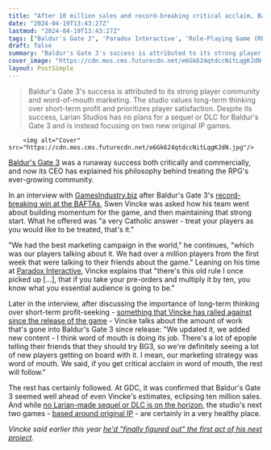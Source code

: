```yaml
---
title: "After 10 million sales and record-breaking critical acclaim, Baldur's Gate 3 CEO explains the secret to the RPG's success: 'Treat your players as you would like to be treated'"
date: "2024-04-19T13:43:27Z"
lastmod: "2024-04-19T13:43:27Z"
tags: ["Baldur's Gate 3", 'Paradox Interactive', 'Role-Playing Game (RPG)']
draft: false
summary: "Baldur's Gate 3's success is attributed to its strong player community and word-of-mouth marketing. The studio values long-term thinking over short-term profit and prioritizes player satisfaction. Despite its success, Larian Studios has no plans for a sequel or DLC for Baldur's Gate 3 and is instead focusing on two new original IP games."
cover_image: "https://cdn.mos.cms.futurecdn.net/e6Gk624qtdccNitLqgKJdN.jpg" 
layout: PostSimple
---
```

> Baldur's Gate 3's success is attributed to its strong player community and word-of-mouth marketing. The studio values long-term thinking over short-term profit and prioritizes player satisfaction. Despite its success, Larian Studios has no plans for a sequel or DLC for Baldur's Gate 3 and is instead focusing on two new original IP games.


        <img alt="Cover" src="https://cdn.mos.cms.futurecdn.net/e6Gk624qtdccNitLqgKJdN.jpg"/>
        
[Baldur's Gate 3](https://www.gamesradar.com/baldurs-gate-3-guide/) was a runaway success both critically and commercially, and now its CEO has explained his philosophy behind treating the RPG's ever-growing community.

In an interview with [GamesIndustry.biz](https://www.gamesindustry.biz/larian-after-baldurs-gate-3-we-have-ambitions-to-make-really-good-rpgs-and-thats-sufficient) after Baldur's Gate 3's [record-breaking win at the BAFTAs](https://www.gamesradar.com/baldurs-gate-3-passes-elden-ring-and-breath-of-the-wild-to-become-first-game-to-win-all-five-major-goty-awards/), Swen Vincke was asked how his team went about building momentum for the game, and then maintaining that strong start. What he offered was "a very Catholic answer - treat your players as you would like to be treated, that's it."

"We had the best marketing campaign in the world," he continues, "which was our players talking about it. We had over a million players from the first week that were talking to their friends about the game." Leaning on his time at [Paradox Interactive](https://www.gamesradar.com/uk/tag/paradox-interactive/), Vincke explains that "there's this old rule I once picked up [...], that if you take your pre-orders and multiply it by ten, you know what you essential audience is going to be."

Later in the interview, after discussing the importance of long-term thinking over short-term profit-seeking - [something that Vincke has railed against since the release of the game](https://www.gamesradar.com/baldurs-gate-3-boss-tells-layoff-happy-publishers-to-stop-trying-to-double-their-money-and-instead-respect-the-people-making-the-games/) - Vincke talks about the amount of work that's gone into Baldur's Gate 3 since release: "We updated it, we added new content - I think word of mouth is doing its job. There's a lot of epople telling their friends that they should try BG3, so we're definitely seeing a lot of new players getting on board with it. I mean, our marketing strategy was word of mouth. We said, if you get critical acclaim in word of mouth, the rest will follow."

The rest has certainly followed. At GDC, it was confirmed that Baldur's Gate 3 seemed well ahead of even Vincke's estimates, eclipsing ten million sales. And while [no Larian-made sequel or DLC is on the horizon](https://www.gamesradar.com/larian-is-done-with-baldurs-gate-3-and-dandd-and-wont-make-baldurs-gate-4-well-forever-be-proud-of-it-but-were-not-going-to-continue-in-it/), the studio's next two games - [based around original IP](https://www.gamesradar.com/after-leaving-dandd-behind-baldurs-gate-3-dev-confirms-its-next-two-projects-are-original-ip-which-could-be-good-news-for-fans-of-its-long-running-rpg-series/) - are certainly in a very healthy place.

*Vincke said earlier this year *[<em>he'd "finally figured out" the first act of his next project</em>](https://www.gamesradar.com/baldurs-gate-3-director-says-hes-finally-figured-out-the-first-act-of-his-next-project/)*.* 
        